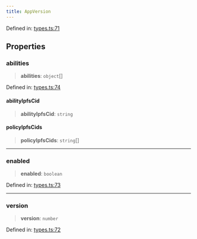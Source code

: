 ```yaml
---
title: AppVersion
---
```


Defined in: [types.ts:71](https://github.com/LIT-Protocol/Vincent/blob/59bbcc58961d006596c8c80671cc1200f69f2946/packages/libs/contracts-sdk/src/types.ts#L71)

## Properties

### abilities

> **abilities**: `object`[]

Defined in: [types.ts:74](https://github.com/LIT-Protocol/Vincent/blob/59bbcc58961d006596c8c80671cc1200f69f2946/packages/libs/contracts-sdk/src/types.ts#L74)

#### abilityIpfsCid

> **abilityIpfsCid**: `string`

#### policyIpfsCids

> **policyIpfsCids**: `string`[]

***

### enabled

> **enabled**: `boolean`

Defined in: [types.ts:73](https://github.com/LIT-Protocol/Vincent/blob/59bbcc58961d006596c8c80671cc1200f69f2946/packages/libs/contracts-sdk/src/types.ts#L73)

***

### version

> **version**: `number`

Defined in: [types.ts:72](https://github.com/LIT-Protocol/Vincent/blob/59bbcc58961d006596c8c80671cc1200f69f2946/packages/libs/contracts-sdk/src/types.ts#L72)

